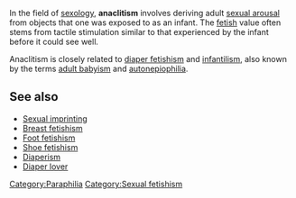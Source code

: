 {{unreferenced|date=June 2006}} 
In the field of [[sexology]], '''anaclitism''' involves deriving adult [[sexual arousal]] from objects that one was exposed to as an infant. {{citation needed|March 2007}} The [[Sexual fetishism|fetish]] value often stems from tactile stimulation similar to that experienced by the infant before it could see well.

Anaclitism is closely related to [[diaper fetishism]] and [[infantilism]], also known by the terms [[adult baby]]ism and [[autonepiophilia]].

== See also ==
* [[Sexual imprinting]]
* [[Breast fetishism]]
* [[Foot fetishism]]
* [[Shoe fetishism]]
* [[Diaperism]]
* [[Diaper lover]]

{{Paraphilia}}

[[Category:Paraphilia]]
[[Category:Sexual fetishism]]


{{sex-stub}}